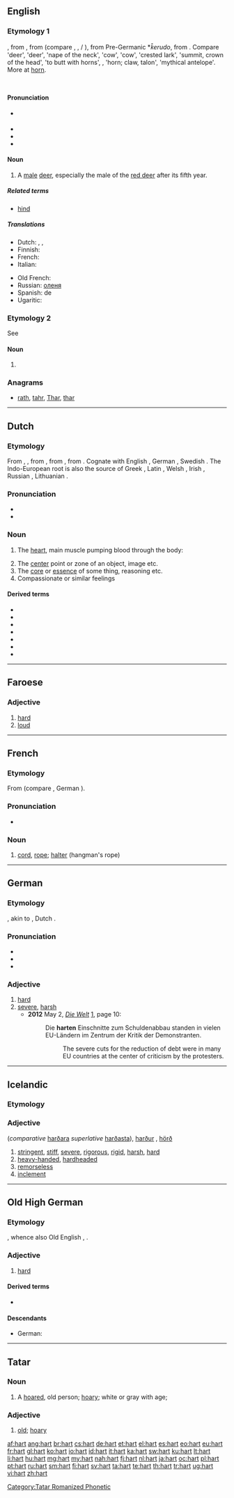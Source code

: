 {{also|Hart|hårt}}
==English==

===Etymology 1===
{{etyl|enm}} {{term|hert}}, from {{etyl|ang}} {{term|heorot||stag|lang=ang}}, from {{etyl|gem-pro|en}} {{recons|herutaz|lang=gem-pro}} (compare {{etyl|nl|-}} {{term|hert|lang=nl}}, {{etyl|de|-}} {{term|Hirsch|lang=de}}, {{etyl|da|-}}/{{etyl|sv|-}} {{term|hjort}}), from Pre-Germanic *''k̑erudo'', from {{etyl|ine-pro|en}} {{recons|ḱóru||horn|lang=ine-pro}}.
{{rel-top|cognates}}
Compare {{etyl|cy|-}} {{term|carw|lang=cy}} 'deer', {{etyl|la}} {{term|cervus|lang=la}} 'deer', {{term|cervix|cervīx|lang=la}} 'nape of the neck', {{etyl|lt|-}} {{term|kárvė|lang=lt}} 'cow', {{etyl|ru|-}} {{term|корова|tr=koróva|lang=ru}} 'cow', {{etyl|grc|-}} {{term|κόρυδος|sc=polytonic|tr=kórydos|lang=grc}} 'crested lark', {{term|κορυφή|sc=polytonic|tr=koryphē|lang=grc}} 'summit, crown of the head', {{term|κορύπτω|sc=polytonic|tr=korýptō|lang=grc}} 'to butt with horns', {{etyl|ae|-}} {{term||...|tr=srū|lang=ae}}, {{term||...|tr=sruvā|lang=ae}} 'horn; claw, talon', {{etyl|sa|-}} {{term||...|tr=śarabháḥ|lang=sa}}{{rfscript|Devanagari}} 'mythical antelope'. More at [[horn]].
    {{rfscript|Avestan}} <!-- see above, srū and sruvā -->
{{rel-bottom}}

====Pronunciation====
* {{a|RP}} {{IPA|/hɑːt/}}
* {{audio|en-us-hart.ogg|Audio (US)}}
* {{rhymes|ɑː(r)t}}
* {{homophones|heart}}

====Noun====
{{en-noun}}

# A [[male]] [[deer]], especially the male of the [[red deer]] after its fifth year.

=====Related terms=====
* [[hind]] {{qualifier|the female}}

=====Translations=====
{{trans-top|male deer}}
* Dutch: {{t-|nl|hertenbok|m}}, {{t+|nl|hert}} {{n|m}}, {{t-|nl|reebok|m}}
* Finnish: {{t+|fi|saksanhirvi|alt=saksanhirviuros}}
* French: {{t+|fr|cerf|m}}
* Italian: {{t-|it|cervo maschio}}
{{trans-mid}}
* Old French: {{tø|fro|cerf|m}}
* Russian: {{t+|ru|самец}} [[олень|оленя]]
* Spanish: {{t+|es|macho|m}} de {{t+|es|ciervo|m}}
* Ugaritic: {{tø|uga|𐎀𐎊𐎍|tr=ảyl|m}}
{{trans-bottom}}

===Etymology 2===
See {{term|heart|lang=en}}

====Noun====
{{en-noun}}

# {{obsolete spelling of|heart}}

===Anagrams===
* [[rath#English|rath]], [[tahr#English|tahr]], [[Thar#English|Thar]], [[thar#English|thar]]

----

==Dutch==

===Etymology===
From {{etyl|dum|nl}} {{term|herte|lang=dum}}, {{term|harte|lang=dum}}, from {{etyl|odt|nl}} {{term|herta|lang=odt}}, from {{etyl|gem-pro|nl}} {{recons|hertô|lang=gem-pro}}, from {{etyl|ine-pro|nl}} {{recons|ḱḗr|lang=ine-pro}}. Cognate with English {{term|heart|lang=en}}, German {{term|Herz|lang=de}}, Swedish {{term|hjärta|lang=sv}}. The Indo-European root is also the source of Greek {{term|καρδία|tr=kardía|lang=el}}, Latin {{term|cor|lang=la}}, Welsh {{term|craidd|lang=cy}}, Irish {{term|croí|lang=ga}}, Russian {{term|сердце|tr=serdce|lang=ru}}, Lithuanian {{term|širdis|lang=lt}}.

===Pronunciation===
* {{rhymes|ɑrt|lang=nl}}
* {{homophones|hard|lang=nl}}

===Noun===
{{nl-noun|n|harten|hartje}}

# {{context|anatomy|lang=nl}} The [[heart]], main muscle pumping blood through the body:
# The [[center]] point or zone of an object, image etc.
# The [[core]] or [[essence]] of some thing, reasoning etc.
# Compassionate or similar feelings

====Derived terms====
{{top4}}
* {{l|nl|Groene Hart}}
* {{l|nl|hartschelp}}
* {{l|nl|hartstocht}}
* {{l|nl|hartvormig}}
* {{l|nl|hartelijk}}
* {{l|nl|van harte}}
* {{l|nl|ter harte nemen}}
{{bottom}}

----

==Faroese==

===Adjective===
{{head|fo|adjective form|neuter of|harður}}

# [[hard]]
# [[loud]]

----

==French==

===Etymology===
From {{etyl|frk|fr}} {{recons|hard|hard|lang=frk}} (compare {{etyl|dum|-}} {{term|herde|lang=dum}}, German {{term|Hardt|lang=de}}).

===Pronunciation===
* {{IPA|/ʔaʁ/|/ʔaʁt/|lang=fr}}

===Noun===
{{fr-noun|f}}

# {{archaic|lang=fr}} [[cord]], [[rope]]; [[halter]] (hangman's rope)

----

==German==

===Etymology===
{{etyl|goh|de}} {{term|hart|lang=goh}}, akin to {{etyl|osx|-}} {{term|hard|lang=osx}}, Dutch {{term|hard|lang=nl}}.

===Pronunciation===
* {{IPA|/'haʁt/|lang=de}}
* {{audio|De-hart.ogg|audio}}
* {{audio|De-at-hart.ogg|audio (Austria)}}

===Adjective===
{{de-adj|comparative=härter|superlative=härtesten}}

# [[hard]]
# [[severe]], [[harsh]]
#* '''2012''' May 2, ''[[w:Die Welt|Die Welt]]'' [http://epaper.apps.welt.de/welt/archiv/], page 10:
#*: Die '''harten''' Einschnitte zum Schuldenabbau standen in vielen EU-Ländern im Zentrum der Kritik der Demonstranten.
#*:: The severe cuts for the reduction of debt were in many EU countries at the center of criticism by the protesters.

----

==Icelandic==

===Etymology===
{{etyl|non|is}} {{term|hart|lang=non}}

===Adjective===
{{head|is|adjective}} {{n}} (''comparative'' [[harðara]] ''superlative'' [[harðasta]]), [[harður]] {{m}}, [[hörð]] {{f}}

# [[stringent]], [[stiff]], [[severe]], [[rigorous]], [[rigid]], [[harsh]], [[hard]]
# [[heavy-handed]], [[hardheaded]]
# [[remorseless]]
# [[inclement]]

----

==Old High German==

===Etymology===
{{etyl|gem-pro|goh}} {{recons|harduz|lang=gem-pro}}, whence also Old English {{term|heard|lang=ang}}, {{etyl|non|-}} {{term|harðr|lang=non}}.

===Adjective===
{{head|goh|adjective}}

# [[hard]]

====Derived terms====
* {{l|goh|harti|hartī}}

====Descendants====
* German: {{l|de|hart}}

----

==Tatar==

===Noun===
{{tt-pos|noun|r|c|харт}}

# A [[hoared]], old person; [[hoary#English|hoary]]; white or gray with age;

===Adjective===
{{tt-pos|adjective|r|c|харт}}

# [[old]]; [[hoary]]

<!-- ===References=== -->
<!-- Dictionary, See entry: Карт, '''харт''' – тюрк.– старый; старик [http://www.moscow-crimea.ru/atlas/map/toponim/inostr.html]. -->

[[Category:Tatar Romanized Phonetic]]

[[af:hart]]
[[ang:hart]]
[[br:hart]]
[[cs:hart]]
[[de:hart]]
[[et:hart]]
[[el:hart]]
[[es:hart]]
[[eo:hart]]
[[eu:hart]]
[[fr:hart]]
[[gl:hart]]
[[ko:hart]]
[[io:hart]]
[[id:hart]]
[[it:hart]]
[[ka:hart]]
[[sw:hart]]
[[ku:hart]]
[[lt:hart]]
[[li:hart]]
[[hu:hart]]
[[mg:hart]]
[[my:hart]]
[[nah:hart]]
[[fj:hart]]
[[nl:hart]]
[[ja:hart]]
[[oc:hart]]
[[pl:hart]]
[[pt:hart]]
[[ru:hart]]
[[sm:hart]]
[[fi:hart]]
[[sv:hart]]
[[ta:hart]]
[[te:hart]]
[[th:hart]]
[[tr:hart]]
[[ug:hart]]
[[vi:hart]]
[[zh:hart]]